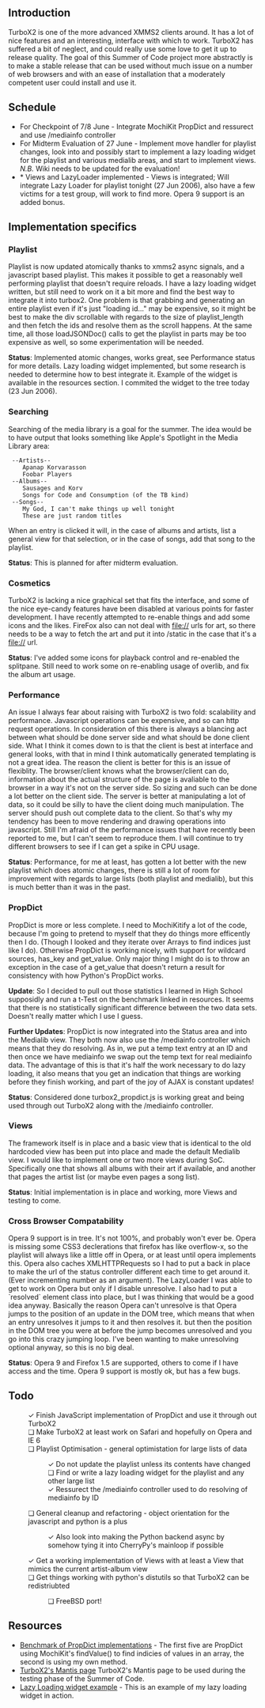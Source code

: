 ==Introduction==
TurboX2 is one of the more advanced XMMS2 clients around. It has a lot of nice features and an interesting, interface with which to work. TurboX2 has suffered a bit of neglect, and could really use some love to get
it up to release quality. The goal of this Summer of Code project more abstractly is to make a stable release
that can be used without much issue on a number of web browsers and with an ease of installation that a moderately competent user could install and use it. 

==Schedule==
* For Checkpoint of 7/8 June - Integrate MochiKit PropDict and ressurect and use /mediainfo controller
* For Midterm Evaluation of 27 June - Implement move handler for playlist changes, look into and possibly start to implement a lazy loading widget for the playlist and various medialib areas, and start to implement views. ''N.B.'' Wiki needs to be updated for the evaluation!
* * Views and LazyLoader implemented - Views is integrated; Will integrate Lazy Loader for playlist tonight (27 Jun 2006), also have a few victims for a test group, will work to find more. Opera 9 support is an added bonus.

==Implementation specifics==

===Playlist===
Playlist is now updated atomically thanks to xmms2 async signals, and a javascript based playlist. This makes it possible to get a reasonably well performing playlist that doesn't require reloads. I have a lazy loading widget written, but still need to work on it a bit more and find the best way to integrate it into turbox2. One problem is that grabbing and generating an entire playlist even if it's just "loading id..." may be expensive, so it might be best to make the div scrollable with regards to the size of playlist_length and then fetch the ids and resolve them as the scroll happens. At the same time, all those loadJSONDoc() calls to get the playlist in parts may be too expensive as well, so some experimentation will be needed.

'''Status''': Implemented atomic changes, works great, see Performance status for more details. Lazy loading widget implemented, but some research is needed to determine how to best integrate it. Example of the widget is available in the resources section. I commited the widget to the tree today (23 Jun 2006).

===Searching===
Searching of the media library is a goal for the summer. The idea would be to have output that looks something like Apple's Spotlight in the Media Library area:

  --Artists--
     Apanap Korvarasson
     Foobar Players
  --Albums--
     Sausages and Korv
     Songs for Code and Consumption (of the TB kind)
  --Songs--
     My God, I can't make things up well tonight
     These are just random titles

When an entry is clicked it will, in the case of albums and artists, list a general view for that selection, or in the case of songs, add that song to the playlist. 

'''Status''': This is planned for after midterm evaluation.

===Cosmetics===
TurboX2 is lacking a nice graphical set that fits the interface, and some of the nice eye-candy features have been disabled at various points for faster development. I have recently attempted to re-enable things and add some icons and the likes. FireFox also can not deal with file:// urls for art, so there needs to be a way to fetch the art and put it into /static in the case that it's a file:// url. 


'''Status''': I've added some icons for playback control and re-enabled the splitpane. Still need to work some on re-enabling usage of overlib, and fix the album art usage.

===Performance===
An issue I always fear about raising with TurboX2 is two fold: scalability and performance. Javascript operations can be expensive, and so can http request operations. In consideration of this there is always a blancing act between what should be done server side and what should be done client side. What I think it comes down to is that the client is best at interface and general looks, with that in mind I think automatically generated templating is not a great idea. The reason the client is better for this is an issue of flexiblity. The browser/client knows what the browser/client can do, information about the actual structure of the page is avaliable to the browser in a way it's not on the server side. So sizing and such can be done a lot better on the client side. The server is better at manipulating a lot of data, so it could be silly to have the client doing much manipulation. The server should push out complete data to the client. So that's why my tendency has been to move rendering and drawing operations into javascript. Still I'm afraid of the performance issues that have recently been reported to me, but I can't seem to reproduce them. I will continue to try different browsers to see if I can get a spike in CPU usage. 

'''Status''': Performance, for me at least, has gotten a lot better with the new playlist which does atomic changes, there is still a lot of room for improvement with regards to large lists (both playlist and medialib), but this is much better than it was in the past.

===PropDict===
PropDict is more or less complete. I need to MochiKitify a lot of the code, because I'm going to pretend to myself that they do things more efficently then I do. (Though I looked and they iterate over Arrays to find indices just like I do). Otherwise PropDict is working nicely, with support for wildcard sources, has_key and get_value. Only major thing I might do is to throw an exception in the case of a get_value that doesn't return a result for consistency with how Python's PropDict works.

'''Update''': So I decided to pull out those statistics I learned in High School supposidly and run a t-Test on the benchmark linked in resources. It seems that there is no statistically significant difference between the two data sets. Doesn't really matter which I use I guess.

'''Further Updates''': PropDict is now integrated into the Status area and into the Medialib view. They both now also use the /mediainfo controller which means that they do resolving. As in, we put a temp text entry at an ID and then once we have mediainfo we swap out the temp text for real mediainfo data. The advantage of this is that it's half the work necessary to do lazy loading, it also means that you get an indication that things are working before they finish working, and part of the joy of AJAX is constant updates!

'''Status''': Considered done turbox2_propdict.js is working great and being used through out TurboX2 along with the /mediainfo controller.

===Views===
The framework itself is in place and a basic view that is identical to the old hardcoded view has been put into place and made the default Medialib view. I would like to implement one or two more views during SoC. Specifically one that shows all albums with their art if available, and another that pages the artist list (or maybe even pages a song list).

'''Status''': Initial implementation is in place and working, more Views and testing to come.

===Cross Browser Compatability===
Opera 9 support is in tree. It's not 100%, and probably won't ever be. Opera is missing some CSS3 declerations that firefox has like overflow-x, so the playlist will always like a little off in Opera, or at least until opera implements this. Opera also caches XMLHTTPRequests so I had to put a back in place to make the url of the status controller different each time to get around it. (Ever incrementing number as an argument). The LazyLoader I was able to get to work on Opera but only if I disable unresolve. I also had to put a `resolved` element class into place, but I was thinking that would be a good idea anyway. Basically the reason Opera can't unresolve is that Opera jumps to the position of an update in the DOM tree, which means that when an entry unresolves it jumps to it and then resolves it. but then the position in the DOM tree you were at before the jump becomes unresolved and you go into this crazy jumping loop. I've been wanting to make unresolving optional anyway, so this is no big deal. 

'''Status''': Opera 9 and Firefox 1.5 are supported, others to come if I have access and the time. Opera 9 support is mostly ok, but has a few bugs.
==Todo==
:&#10003; Finish JavaScript implementation of PropDict and use it through out TurboX2 
:&#10063; Make TurboX2 at least work on Safari and hopefully on Opera and IE 6
:&#10063; Playlist Optimisation - general optimistation for large lists of data
::&#10003; Do not update the playlist unless its contents have changed
::&#10063; Find or write a lazy loading widget for the playlist and any other large list
::&#10003; Ressurect the /mediainfo controller used to do resolving of mediainfo by ID
:&#10063; General cleanup and refactoring - object orientation for the javascript and python is a plus
::&#10003; Also look into making the Python backend async by somehow tying it into CherryPy's mainloop if possible
:&#10003; Get a working implementation of Views with at least a View that mimics the current artist-album view
:&#10063; Get things working with python's distutils so that TurboX2 can be redistriubted
::&#10063; FreeBSD port!

==Resources==
* [http://exodus.xmms.se/~alex/benchmark/test.html Benchmark of PropDict implementations] - The first five are PropDict using MochiKit's findValue() to find indicies of values in an array, the second is using my own method.
* [http://bugs.xmms2.xmms.se/ TurboX2's Mantis page] TurboX2's Mantis page to be used during the testing phase of the Summer of Code.
* [http://exodus.xmms.se/~alex/lazy/test.html Lazy Loading widget example] - This is an example of my lazy loading widget in action.